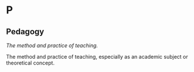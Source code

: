 #  P 
 
## Pedagogy

<dfn>The method and practice of teaching.</dfn>

The method and practice of teaching, especially as an academic subject or theoretical concept.
